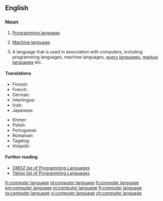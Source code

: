 {{also|computer-language}}
==English==
{{wikipedia}}

===Noun===
{{en-noun}}

# {{lb|en|programming}} [[programming language|Programming language]].
# {{lb|en|programming}} [[machine language|Machine language]].
# {{lb|en|programming}} A language that is used in association with computers, including programming languages, machine languages, [[query language]]s, [[markup language]]s etc.

====Translations====
{{trans-see|programming language}}

{{trans-see|machine language}}

{{trans-top|language associated with computers}}
* Finnish: {{t|fi|tietokonekieli}}
* French: {{t|fr|langage informatique|m}}
* German: {{t+|de|Computersprache|f}}
* Interlingua: {{t|ia|linguage computatorial}}
* Irish: {{t|ga|teanga ríomhaire|f}}
* Japanese: {{t|ja|計算機言語|tr=keisanki-gengo}}
{{trans-mid}}
* Khmer: {{t|km|ភាសាកុំព្យូទ័រ|tr=phea sar kom pyuu ter|sc=Khmr}}
* Polish: {{t|pl|język komputerowy|m}}
* Portuguese: {{t|pt|linguagem de computador|f}}
* Romanian: {{t|ro|limbaj de calculator|n}}
* Tagalog: {{t|tl|panuusing wika}}
* Volapük: {{t|vo|kompütapük}}
{{trans-bottom}}

====Further reading====
* [http://dmoz.org/Computers/Programming/Languages/ DMOZ list of Programming Languages]
* [http://dir.yahoo.com/Computers_and_Internet/Programming_and_Development/Languages/ Yahoo list of Programming Languages]

[[fr:computer language]]
[[id:computer language]]
[[lt:computer language]]
[[km:computer language]]
[[pl:computer language]]
[[fi:computer language]]
[[ta:computer language]]
[[vi:computer language]]
[[zh:computer language]]
